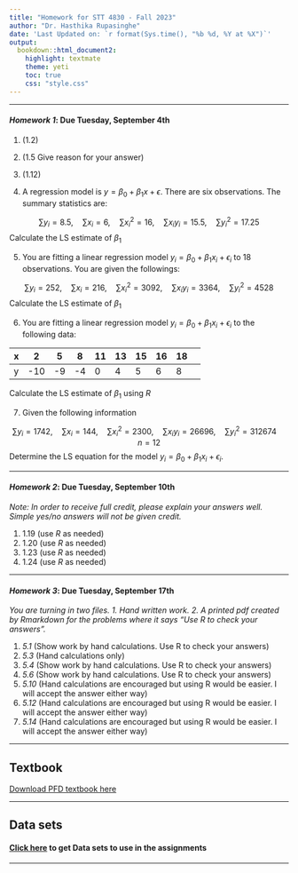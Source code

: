 ```yaml
---
title: "Homework for STT 4830 - Fall 2023"
author: "Dr. Hasthika Rupasinghe"
date: 'Last Updated on: `r format(Sys.time(), "%b %d, %Y at %X")`'
output: 
  bookdown::html_document2: 
    highlight: textmate
    theme: yeti
    toc: true
    css: "style.css"
---
```


***

#### ***Homework 1*: Due Tuesday, September 4th**

1) (1.2)
2) (1.5 Give reason for your answer)
3) (1.12)


4) A regression model is $y = \beta_0 + \beta_1x + \epsilon$. There are six observations. The summary statistics are:

$$\sum y_i = 8.5,\quad \sum x_i = 6,\quad \sum x_i^2 = 16,\quad \sum x_iy_i = 15.5,\quad \sum y_i^2 = 17.25$$
Calculate the LS estimate of $\beta_1$

5) You are fitting a linear regression model $y_i = \beta_0 + \beta_1x_i + \epsilon_i$ to 18 observations. You are given the followings:

$$\sum y_i = 252,\quad \sum x_i = 216,\quad \sum x_i^2 = 3092,\quad \sum x_iy_i = 3364,\quad \sum y_i^2 = 4528$$
Calculate the LS estimate of $\beta_1$

6) You are fitting a linear regression model $y_i = \beta_0 + \beta_1x_i + \epsilon_i$ to the following data:


| x | 2 | 5 | 8 | 11| 13| 15| 16| 18|
|--|--|--|--|--|--|--|--|--|--|
| y | -10 | -9 | -4 | 0 | 4 | 5 | 6 | 8|





Calculate the LS estimate of $\beta_1$ using $R$

7) Given the following information 

$$\sum y_i = 1742,\quad \sum x_i = 144,\quad \sum x_i^2 = 2300,\quad \sum x_iy_i = 26696,\quad \sum y_i^2 = 312674 \quad n = 12$$
Determine the LS equation for the model $y_i = \beta_0 + \beta_1x_i + \epsilon_i$.

***


#### ***Homework 2*: Due Tuesday, September 10th**

*Note: In order to receive full credit, please explain your answers well. Simple yes/no answers will not be given credit.*

1) 1.19 (use $R$ as needed)
2) 1.20 (use $R$ as needed)
3) 1.23 (use $R$ as needed)
4) 1.24 (use $R$ as needed)




***


#### ***Homework 3*: Due Tuesday, September 17th**

*You are turning in two files. 1. Hand written work. 2. A printed pdf created by Rmarkdown for the problems where it says "Use R to check your answers".*

1) *5.1*  (Show work by hand calculations. Use R to check your answers)
2) *5.3*  (Hand calculations only)
3) *5.4*  (Show work by hand calculations. Use R to check your answers)
4) *5.6*  (Show work by hand calculations. Use R to check your answers)
5) *5.10* (Hand calculations are encouraged but using R would be easier. I will accept the answer either way)
6) *5.12* (Hand calculations are encouraged but using R would be easier. I will accept the answer either way)
7) *5.14* (Hand calculations are encouraged but using R would be easier. I will accept the answer either way)



***

<!--

#### ***Homework 4*: Due Tuesday, September 26th**
Turn in your homework only as a printed *pdf* created in $R$. No handwritten work please!

1) Refer to $\textbf{consumer finance}$ problems 5.5 and 5.13 in the text book.
 a) Using the matrix method, obtain the vector of estimated regression coefficients and vector of residuals. 
 b) Find the hat matrix $\bf{H}$.
 c) Find $s^2(e)$.
 
 
2) Refer to $\textbf{Plastic hardness}$ Problems 1.22 and 5.7. Using matrix methods, obtain the following: 
  (a) $(\bf{X' X})^{-1}$
  (b) $\bf{b}$
  (c) $\bf{\hat{Y}}$
  (d) $\bf{e}$ 
  (e) $\bf{H}$ 

*** 

#### ***Homework 5*: Due Tuesday, October 3rd**
Turn in your homework only as a printed *pdf* created in $R$. No handwritten work please!

1) 3.3 - Note: for part e) conduct the Breusch-Pagan test instead Brown-Forsythe test using $\alpha = 0.01$
2) 3.4
3) 3.11
4) 3.15
5) 3.17

***

#### ***Homework 6*: Due Tuesday, October 24th**
Turn in your homework only as a printed *pdf* created in $R$. No handwritten work please!

1) 3.6 a), b), c) Only
2) 3.16
3) 3.17 b)

***



#### ***Homework 7*: Due Tuesday, October 31st**

Turn in your homework only as a *pdf* created in $R$. No handwritten work please!

1) 6.5 (except part f)
2) 6.7
3) 6.8

***

#### ***Homework 8*: Due Tuesday, November 14th**


1) 6.15
2) 6.16
3) 6.17

***



#### ***Homework 9*: Due Tuesday, November 21st (feel free to turn this in after the break)**

Turn in your homework only as a *pdf* created in $R$. No handwritten work please!

1) 9.10
2) 9.11
3) 9.18 (Ignore the second half of part a))
4) 9.22

***
-->


<!--

Old ones

***
#### ***Homework 9*: Due Wednesday, November 16th**

Turn in your homework only as a *pdf* created in $R$. No handwritten work please!

1) 9.22
2) 14.7
3) 14.11

-->

<!--
***

#### ***Homework 8*: Due Thursday, December 6th**

Turn in your homework only as a *pdf* created in $R$. No handwritten work please!

1) 14.7
2) 14.11
3) 14.18
4) 14.20
5) 14.22

***

<!--
#### ***Homework 10*: Due Thursday, November 30th**

Turn in your homework only as a *pdf* created in $R$. No handwritten work please!

5) 14.14
6) 14.20
7) 14.22
Removed 14. 12 and 14.14 from F2022 hw number 8 and combined two of the hw



***
-->



## **Textbook**
[Download PFD textbook here](4830_Textbook.pdf)

***

## **Data sets**
#### [Click here](http://www.cnachtsheim-text.csom.umn.edu/About%20This%20CD.html) to get Data sets to use in the assignments 

***

    
    

    
    